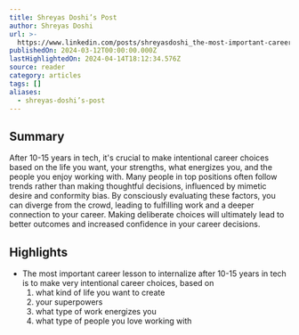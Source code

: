 ```yaml
---
title: Shreyas Doshi’s Post
author: Shreyas Doshi
url: >-
  https://www.linkedin.com/posts/shreyasdoshi_the-most-important-career-lesson-to-internalize-activity-7173152978042912768-qN4m/
publishedOn: 2024-03-12T00:00:00.000Z
lastHighlightedOn: 2024-04-14T18:12:34.576Z
source: reader
category: articles
tags: []
aliases:
  - shreyas-doshi’s-post
---
```

## Summary

After 10-15 years in tech, it's crucial to make intentional career choices based on the life you want, your strengths, what energizes you, and the people you enjoy working with. Many people in top positions often follow trends rather than making thoughtful decisions, influenced by mimetic desire and conformity bias. By consciously evaluating these factors, you can diverge from the crowd, leading to fulfilling work and a deeper connection to your career. Making deliberate choices will ultimately lead to better outcomes and increased confidence in your career decisions.

## Highlights
- The most important career lesson to internalize after 10-15 years in tech is to make very intentional career choices, based on
  1) what kind of life you want to create
  2) your superpowers
  3) what type of work energizes you
  4) what type of people you love working with
